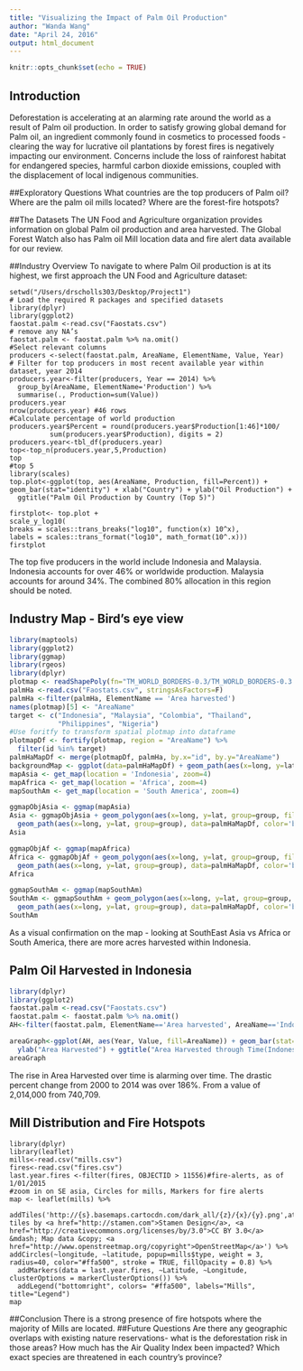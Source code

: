 ```yaml
---
title: "Visualizing the Impact of Palm Oil Production"
author: "Wanda Wang"
date: "April 24, 2016"
output: html_document
---
```

```r
knitr::opts_chunk$set(echo = TRUE)
```
## Introduction
Deforestation is accelerating at an alarming rate around the world as a result of Palm oil production. In order to satisfy growing global demand for Palm oil, an ingredient commonly found in cosmetics to processed foods - clearing the way for lucrative oil plantations by forest fires is negatively impacting our environment. Concerns include the loss of rainforest habitat for endangered species, harmful carbon dioxide emissions, coupled with the displacement of local indigenous communities. 

##Exploratory Questions
What countries are the top producers of Palm oil? 
Where are the palm oil mills located? 
Where are the forest-fire hotspots?

##The Datasets
The UN Food and Agriculture organization provides information on global Palm oil production and area harvested. The Global Forest Watch also has Palm oil Mill location data and fire alert data available for our review.

##Industry Overview
To navigate to where Palm Oil production is at its highest, we first approach the UN Food and Agriculture dataset: 
```{}
setwd("/Users/drscholls303/Desktop/Project1")
# Load the required R packages and specified datasets
library(dplyr)
library(ggplot2)
faostat.palm <-read.csv("Faostats.csv")
# remove any NA’s 
faostat.palm <- faostat.palm %>% na.omit()
#Select relevant columns
producers <-select(faostat.palm, AreaName, ElementName, Value, Year)
# Filter for top producers in most recent available year within dataset, year 2014
producers.year<-filter(producers, Year == 2014) %>% 
  group_by(AreaName, ElementName='Production') %>% 
  summarise(., Production=sum(Value)) 
producers.year
nrow(producers.year) #46 rows 
#Calculate percentage of world production
producers.year$Percent = round(producers.year$Production[1:46]*100/
          sum(producers.year$Production), digits = 2)
producers.year<-tbl_df(producers.year)
top<-top_n(producers.year,5,Production)
top
#top 5
library(scales)
top.plot<-ggplot(top, aes(AreaName, Production, fill=Percent)) + geom_bar(stat="identity") + xlab("Country") + ylab("Oil Production") +
  ggtitle("Palm Oil Production by Country (Top 5)")
  
firstplot<- top.plot + 
scale_y_log10(
breaks = scales::trans_breaks("log10", function(x) 10^x),
labels = scales::trans_format("log10", math_format(10^.x)))
firstplot
```
The top five producers in the world include Indonesia and Malaysia. Indonesia accounts for over 46% or worldwide production. Malaysia accounts for around 34%. The combined 80% allocation in this region should be noted. 

## Industry Map - Bird's eye view 
```r
library(maptools)
library(ggplot2)
library(ggmap)
library(rgeos)
library(dplyr)
plotmap <- readShapePoly(fn="TM_WORLD_BORDERS-0.3/TM_WORLD_BORDERS-0.3.shp")
palmHa <-read.csv("Faostats.csv", stringsAsFactors=F)
palmHa <-filter(palmHa, ElementName == 'Area harvested')
names(plotmap)[5] <- "AreaName"
target <- c("Indonesia", "Malaysia", "Colombia", "Thailand", 
            "Philippines", "Nigeria")
#Use foritfy to transform spatial plotmap into dataframe
plotmapDf <- fortify(plotmap, region = "AreaName") %>% 
  filter(id %in% target)
palmHaMapDf <- merge(plotmapDf, palmHa, by.x="id", by.y="AreaName")
backgroundMap <- ggplot(data=palmHaMapDf) + geom_path(aes(x=long, y=lat, group=group), color='grey') + coord_equal() + geom_polygon(aes(x=long, y=lat, group=group, fill=Value))
mapAsia <- get_map(location = 'Indonesia', zoom=4)
mapAfrica <- get_map(location = 'Africa', zoom=4)
mapSouthAm <- get_map(location = 'South America', zoom=4)

ggmapObjAsia <- ggmap(mapAsia)
Asia <- ggmapObjAsia + geom_polygon(aes(x=long, y=lat, group=group, fill=Value), data=palmHaMapDf, alpha=.9) + 
  geom_path(aes(x=long, y=lat, group=group), data=palmHaMapDf, color='black')
Asia

ggmapObjAf <- ggmap(mapAfrica)
Africa <- ggmapObjAf + geom_polygon(aes(x=long, y=lat, group=group, fill=Value), data=palmHaMapDf, alpha=.9) + 
  geom_path(aes(x=long, y=lat, group=group), data=palmHaMapDf, color='black')
Africa

ggmapSouthAm <- ggmap(mapSouthAm)
SouthAm <- ggmapSouthAm + geom_polygon(aes(x=long, y=lat, group=group, fill=Value), data=palmHaMapDf, alpha=.9) + 
  geom_path(aes(x=long, y=lat, group=group), data=palmHaMapDf, color='black')
SouthAm
```

As a visual confirmation on the map - looking at SouthEast Asia vs Africa or South America, there are more acres harvested within Indonesia. 

## Palm Oil Harvested in Indonesia
```r
library(dplyr)
library(ggplot2)
faostat.palm <-read.csv("Faostats.csv")
faostat.palm <- faostat.palm %>% na.omit()
AH<-filter(faostat.palm, ElementName=='Area harvested', AreaName=='Indonesia')

areaGraph<-ggplot(AH, aes(Year, Value, fill=AreaName)) + geom_bar(stat="identity") +
  ylab("Area Harvested") + ggtitle("Area Harvested through Time(Indonesia)")
areaGraph
```
The rise in Area Harvested over time is alarming over time. The drastic percent change from 2000 to 2014 was over 186%. From a value of 2,014,000 from 740,709. 

## Mill Distribution and Fire Hotspots
```{ }
library(dplyr)
library(leaflet)
mills<-read.csv("mills.csv")
fires<-read.csv("fires.csv")
last.year.fires <-filter(fires, OBJECTID > 11556)#fire-alerts, as of 1/01/2015
#zoom in on SE asia, Circles for mills, Markers for fire alerts
map <- leaflet(mills) %>%
  addTiles('http://{s}.basemaps.cartocdn.com/dark_all/{z}/{x}/{y}.png',attribution='Map tiles by <a href="http://stamen.com">Stamen Design</a>, <a href="http://creativecommons.org/licenses/by/3.0">CC BY 3.0</a> &mdash; Map data &copy; <a href="http://www.openstreetmap.org/copyright">OpenStreetMap</a>') %>% addCircles(~longitude, ~latitude, popup=mills$type, weight = 3, radius=40, color="#ffa500", stroke = TRUE, fillOpacity = 0.8) %>%
  addMarkers(data = last.year.fires, ~Latitude, ~Longitude, clusterOptions = markerClusterOptions()) %>% 
  addLegend("bottomright", colors= "#ffa500", labels="Mills", title="Legend") 
map
```

##Conclusion
There is a strong presence of fire hotspots where the majority of Mills are located. 
##Future Questions
Are there any geographic overlaps with existing nature reservations- what is the deforestation risk in those areas? 
How much has the Air Quality Index been impacted?
Which exact species are threatened in each country’s province?
 